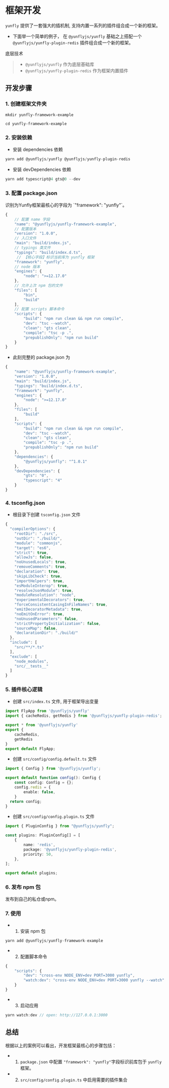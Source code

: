 # 框架开发

`yunfly` 提供了一套强大的插机制, 支持内置一系列的插件组合成一个新的框架。

- 下面举一个简单的例子， 在 `@yunflyjs/yunfly` 基础之上搭配一个 `@yunflyjs/yunfly-plugin-redis` 插件组合成一个新的框架。

底层技术

> - `@yunflyjs/yunfly` 作为底层基础库
> - `@yunflyjs/yunfly-plugin-redis` 作为框架内置插件

## 开发步骤

### 1. 创建框架文件夹

```shell
mkdir yunfly-framework-example

cd yunfly-framework-example
```

### 2. 安装依赖

- 安装 dependencies 依赖

```ts
yarn add @yunflyjs/yunfly @yunflyjs/yunfly-plugin-redis
```

- 安装 devDependencies 依赖

```ts
yarn add typescript@4 gts@0 --dev
```

### 3. 配置 package.json


<Callout type="info">
  识别为Yunfly框架最核心的字段为 `"framework": "yunfly"`。
</Callout>

```ts filename="package.json" {11}
{
    // 配置 name 字段
    "name": "@yunflyjs/yunfly-framework-example",
    // 配置版本
    "version": "1.0.0",
    // 入口文件
    "main": "build/index.js",
    // typings 类文件
    "typings": "build/index.d.ts",
     // 【核心字段】标识当前库为 yunfly 框架
    "framework": "yunfly",
    // node 版本
    "engines": {
        "node": ">=12.17.0"
    },
    // 允许上次 npm 包的文件
    "files": [
        "bin",
        "build"
    ],
    // 配置 scripts 脚本命令
    "scripts": {
        "build": "npm run clean && npm run compile",
        "dev": "tsc --watch",
        "clean": "gts clean",
        "compile": "tsc -p .",
        "prepublishOnly": "npm run build"
    }
}
```

- 此刻完整的 package.json 为

```ts filename="package.json" {6}
{
    "name": "@yunflyjs/yunfly-framework-example",
    "version": "1.0.0",
    "main": "build/index.js",
    "typings": "build/index.d.ts",
    "framework": "yunfly",
    "engines": {
        "node": ">=12.17.0"
    },
    "files": [
        "build"
    ],
    "scripts": {
        "build": "npm run clean && npm run compile",
        "dev": "tsc --watch",
        "clean": "gts clean",
        "compile": "tsc -p .",
        "prepublishOnly": "npm run build"
    },
    "dependencies": {
        "@yunflyjs/yunfly": "^1.0.1"
    },
    "devDependencies": {
        "gts": "0",
        "typescript": "4"
    }
}
```

### 4. tsconfig.json

- 根目录下创建 `tsconfig.json` 文件

```ts filename="tsconfig.json"
{
  "compilerOptions": {
    "rootDir": "./src",
    "outDir": "./build/",
    "module": "commonjs",
    "target": "es6",
    "strict": true,
    "allowJs": false,
    "noUnusedLocals": true,
    "removeComments": true,
    "declaration": true,
    "skipLibCheck": true,
    "importHelpers": true,
    "esModuleInterop": true,
    "resolveJsonModule": true,
    "moduleResolution": "node",
    "experimentalDecorators": true,
    "forceConsistentCasingInFileNames": true,
    "emitDecoratorMetadata": true,
    "noEmitOnError": true,
    "noUnusedParameters": false,
    "strictPropertyInitialization": false,
    "sourceMap": false,
    "declarationDir": "./build/"
  },
  "include": [
    "src/**/*.ts"
  ],
  "exclude": [
    "node_modules",
    "src/__tests__"
  ]
}
```

### 5. 插件核心逻辑

- 创建 `src/index.ts` 文件, 用于框架导出变量

```ts filename="src/index.ts"
import FlyApp from '@yunflyjs/yunfly'
import { cacheRedis, getRedis } from '@yunflyjs/yunfly-plugin-redis';

export * from '@yunflyjs/yunfly'
export {
    cacheRedis,
    getRedis
}
export default FlyApp;
```

- 创建 `src/config/config.default.ts` 文件

```ts filename="src/config/config.default.ts"
import { Config } from '@yunflyjs/yunfly';

export default function config(): Config {
    const config: Config = {};
    config.redis = {
        enable: false,
    }
  return config;
}
```

- 创建 `src/config/config.plugin.ts` 文件

```ts filename="src/config/config.plugins.ts"
import { PluginConfig } from "@yunflyjs/yunfly";

const plugins: PluginConfig[] = [
    {
        name: 'redis',
        package: '@yunflyjs/yunfly-plugin-redis',
        priority: 50,
    },
];
 
export default plugins;
```

### 6. 发布 npm 包

发布到自己的私仓或npm。

### 7. 使用

- 1. 安装 npm 包

```ts
yarn add @yunflyjs/yunfly-framework-example
```

- 2. 配置脚本命令

```ts filename="package.json"
{
    "scripts": {
        "dev": "cross-env NODE_ENV=dev PORT=3000 yunfly",
        "watch:dev": "cross-env NODE_ENV=dev PORT=3000 yunfly --watch"
    }
}
```

- 3. 启动应用

```ts
yarn watch:dev // open: http://127.0.0.1:3000
```

## 总结

根据以上的案例可以看出，开发框架最核心的步骤包括：

- 1. `package.json` 中配置 `"framework": "yunfly"`字段标识前库包于 `yunfly` 框架。
- 2. `src/config/config.plugin.ts` 中启用需要的插件集合
